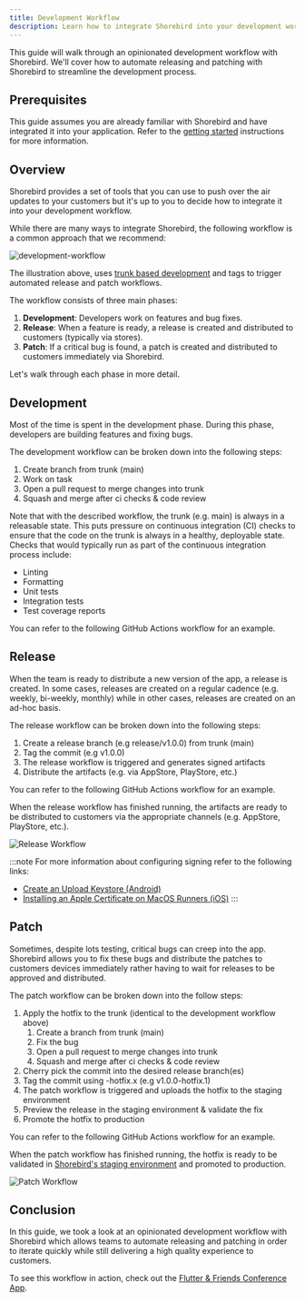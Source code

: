 ```yaml
---
title: Development Workflow
description: Learn how to integrate Shorebird into your development workflow with automated releases and patches.
---
```



This guide will walk through an opinionated development workflow with Shorebird.
We'll cover how to automate releasing and patching with Shorebird to streamline
the development process.

## Prerequisites

This guide assumes you are already familiar with Shorebird and have integrated
it into your application. Refer to the [getting started](/) instructions for
more information.

## Overview

Shorebird provides a set of tools that you can use to push over the air updates
to your customers but it's up to you to decide how to integrate it into your
development workflow.

While there are many ways to integrate Shorebird, the following workflow is a
common approach that we recommend:

![development-workflow](https://github.com/user-attachments/assets/59eaefc4-1213-4549-b0d6-38738b065147)

The illustration above, uses [trunk based
development](https://trunkbaseddevelopment.com) and tags to trigger automated
release and patch workflows.

The workflow consists of three main phases:

1. **Development**: Developers work on features and bug fixes.
1. **Release**: When a feature is ready, a release is created and distributed to
   customers (typically via stores).
1. **Patch**: If a critical bug is found, a patch is created and distributed to
   customers immediately via Shorebird.

Let's walk through each phase in more detail.

## Development

Most of the time is spent in the development phase. During this phase,
developers are building features and fixing bugs.

The development workflow can be broken down into the following steps:

1. Create branch from trunk (main)
1. Work on task
1. Open a pull request to merge changes into trunk
1. Squash and merge after ci checks & code review

Note that with the described workflow, the trunk (e.g. main) is always in a
releasable state. This puts pressure on continuous integration (CI) checks to ensure
that the code on the trunk is always in a healthy, deployable state. Checks that would
typically run as part of the continuous integration process include:

- Linting
- Formatting
- Unit tests
- Integration tests
- Test coverage reports

You can refer to the following GitHub Actions workflow for an example.

<CICheckSnippet />

## Release

When the team is ready to distribute a new version of the app, a release is
created. In some cases, releases are created on a regular cadence (e.g. weekly,
bi-weekly, monthly) while in other cases, releases are created on an ad-hoc
basis.

The release workflow can be broken down into the following steps:

1. Create a release branch (e.g release/v1.0.0) from trunk (main)
1. Tag the commit (e.g v1.0.0)
1. The release workflow is triggered and generates signed artifacts
1. Distribute the artifacts (e.g. via AppStore, PlayStore, etc.)

You can refer to the following GitHub Actions workflow for an example.

<RemoteCode
  url="https://raw.githubusercontent.com/felangel/flutter_and_friends/refs/heads/main/.github/workflows/release.yaml"
  title=".github/workflows/release.yaml"
/>

When the release workflow has finished running, the artifacts are ready to be
distributed to customers via the appropriate channels (e.g. AppStore, PlayStore,
etc.).

![Release Workflow](https://github.com/user-attachments/assets/7c9cf689-bd07-40c0-ad0b-e08935cb4424)

:::note
For more information about configuring signing refer to the following links:

- [Create an Upload Keystore (Android)](https://docs.flutter.dev/deployment/android#create-an-upload-keystore)
- [Installing an Apple Certificate on MacOS Runners (iOS)](https://docs.github.com/en/actions/use-cases-and-examples/deploying/installing-an-apple-certificate-on-macos-runners-for-xcode-development)
  :::

## Patch

Sometimes, despite lots testing, critical bugs can creep into the app. Shorebird
allows you to fix these bugs and distribute the patches to customers devices
immediately rather having to wait for releases to be approved and distributed.

The patch workflow can be broken down into the follow steps:

1. Apply the hotfix to the trunk (identical to the development workflow above)
   1. Create a branch from trunk (main)
   1. Fix the bug
   1. Open a pull request to merge changes into trunk
   1. Squash and merge after ci checks & code review
1. Cherry pick the commit into the desired release branch(es)
1. Tag the commit using -hotfix.x (e.g v1.0.0-hotfix.1)
1. The patch workflow is triggered and uploads the hotfix to the staging environment
1. Preview the release in the staging environment & validate the fix
1. Promote the hotfix to production

You can refer to the following GitHub Actions workflow for an example.

<RemoteCode
  url="https://raw.githubusercontent.com/felangel/flutter_and_friends/refs/heads/main/.github/workflows/patch.yaml"
  title=".github/workflows/patch.yaml"
/>

When the patch workflow has finished running, the hotfix is ready to be
validated in [Shorebird's staging environment](/guides/staging-patches) and
promoted to production.

![Patch Workflow](https://github.com/user-attachments/assets/ca1957ad-ee52-4cff-a93f-03fceb6ca591)

## Conclusion

In this guide, we took a look at an opinionated development workflow with
Shorebird which allows teams to automate releasing and patching in order to
iterate quickly while still delivering a high quality experience to customers.

To see this workflow in action, check out the [Flutter & Friends Conference App](https://github.com/felangel/flutter_and_friends).
